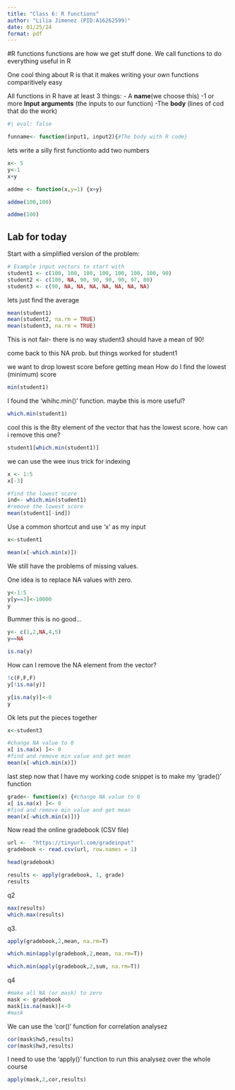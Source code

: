 ```yaml
---
title: "Class 6: R functions"
author: "Lilia Jimenez (PID:A16262599)"
date: 01/25/24
format: pdf
---
```


#R functions
functions are how we get stuff done. We call functions to do everything useful in R

One cool thing about R is that it makes writing your own functions comparitively easy

All functions in R have at least 3 things:
- A **name**(we choose this)
-1 or more **Input arguments** (the inputs to our function)
-The **body** (lines of cod that do the work)
```r
#| eval: false

funname<- function(input1, input2){#The body with R code}
```

lets write a silly first functionto add two numbers

```r
x<- 5
y<-1
x+y
```



```r
addme <- function(x,y=1) {x+y}
```


```r
addme(100,100)
```

```r
addme(100)
```

## Lab for today
Start with a simplified version of the problem:

```r
# Example input vectors to start with
student1 <- c(100, 100, 100, 100, 100, 100, 100, 90)
student2 <- c(100, NA, 90, 90, 90, 90, 97, 80)
student3 <- c(90, NA, NA, NA, NA, NA, NA, NA)
```

lets just find the average
```r
mean(student1)
mean(student2, na.rm = TRUE)
mean(student3, na.rm = TRUE)
```

This is not fair- there is no way student3 should have a mean of 90!

come back to this NA prob. but things worked for student1

we want to drop lowest score before getting mean
How do I find the lowest (minimum) score
```r
min(student1)
```
I found the 'whihc.min()' function. maybe this is more useful?

```r
which.min(student1)
```

cool this is the 8ty element of the vector that has the lowest score. how can i remove this one?


```r
student1[which.min(student1)]
```
we can use the wee inus trick for indexing
```r
x <- 1:5
x[-3]
```


```r
#find the lowest score
ind<- which.min(student1)
#remove the lowest score
mean(student1[-ind])
```

Use a common shortcut and use 'x' as my input
```r
x<-student1

mean(x[-which.min(x)])
```

We still have the problems of missing values.

One idea is to replace NA values with zero.

```r
y<-1:5
y[y==3]<-10000
y
```
Bummer this is no good...
```r
y<- c(1,2,NA,4,5)
y==NA
```
```r
is.na(y)
```

How can I remove the NA element from the vector?

```r
!c(F,F,F)
y[!is.na(y)]

```

```r
y[is.na(y)]<-0
y
```

Ok lets put the pieces together

```r
x<-student3

#change NA value to 0
x[ is.na(x) ]<- 0
#find and remove min value and get mean
mean(x[-which.min(x)])

```

last step now that I have my working code snippet is to make my 'grade()' function
```r
grade<- function(x) {#change NA value to 0
x[ is.na(x) ]<- 0
#find and remove min value and get mean
mean(x[-which.min(x)])}

```

Now read the online gradebook (CSV file)

```r
url <-  "https://tinyurl.com/gradeinput"
gradebook <- read.csv(url, row.names = 1)

head(gradebook)
```

```r
results <- apply(gradebook, 1, grade)
results
```

q2 

```r
max(results)
which.max(results)
```
q3.
```r
apply(gradebook,2,mean, na.rm=T)
```

```r
which.min(apply(gradebook,2,mean, na.rm=T))

```

```r
which.min(apply(gradebook,2,sum, na.rm=T))
```

q4

```r
#make all NA (or mask) to zero
mask <- gradebook
mask[is.na(mask)]<-0
#mask
```

We can use the 'cor()' function for correlation analysez
```r
cor(mask$hw5,results)
cor(mask$hw3,results)

```
I need to use the 'apply()' function to run this analysez over the whole course
```r
apply(mask,2,cor,results)
```